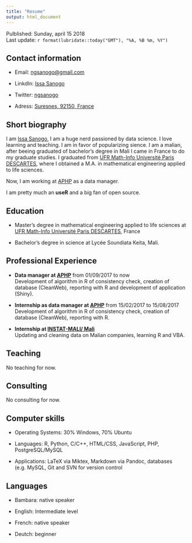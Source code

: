 ```yaml
---
title: "Resume"
output: html_document
---
```


Pulblished: Sunday, april 15 2018  
Last update: `r format(lubridate::today("GMT"), "%A, %B %m, %Y")`


## Contact information

+ Email: [ngsanogo@gmail.com](ngsanogo@gmail.com)

+ LinkdIn: [Issa Sanogo](https://www.linkedin.com/in/ngsanogo/)

+ Twitter: [ngsanogo](https://twitter.com/ngsanogo)

+ Adress: <a href= "https://www.google.fr/maps/place/92150+Suresnes/data=!4m2!3m1!1s0x47e664c5b40ecee7:0x1c0b82c6e1d88150?sa=X&ved=0ahUKEwjT_JDfjurZAhUP2qQKHSRCAgcQ8gEILTAA" target = "_blank">Suresnes, 92150, France</a>

## Short biography

I am [Issa Sanogo](https://www.ngsanogo.com/), I am a huge nerd passioned by data science. I love learning and teaching. I am in favor of popularizing sience. I am a malian, after beeing graduated of bachelor's degree in Mali I came in France to do my graduate studies. I graduated from <a href= "http://www.mi.parisdescartes.fr/" target = "_blank">UFR Math-Info Université Paris DESCARTES</a>, where I obtained a M.A. in mathematical engineering applied to life sciences.

Now, I am working at <a href= "https://aphp.fr" target = "_blank">APHP</a> as a data manager.

I am pretty much an **useR** and a big fan of open source.

## Education

+ Master's degree in mathematical engineering applied to life sciences at <a href= "http://www.mi.parisdescartes.fr/" target = "_blank">UFR Math-Info Université Paris DESCARTES</a>, France

+ Bachelor's degree in science at Lycée Soundiata Keita, Mali.

## Professional Experience

+ **Data manager at <a href= "https://aphp.fr" target = "_blank">APHP</a>** from 01/09/2017 to now  
Development of algorithm in R of consistency check, creation of database (CleanWeb), reporting with R and development of application (Shiny).

+ **Internship as data manager at <a href= "https://aphp.fr" target = "_blank">APHP</a>** from 15/02/2017 to 15/08/2017  
Development of algorithm in R of consistency check, creation of database (CleanWeb), reporting with R.

+ **Internship at <a href= "http://www.instat-mali.org/" target = "_blank">INSTAT-MALI/ Mali</a>**  
Updating and cleaning data on Malian companies, learning R and VBA.

## Teaching

No teaching for now.

## Consulting

No consulting for now.

## Computer skills

+ Operating Systems: 30% Windows, 70% Ubuntu

+ Languages: R, Python, C/C++, HTML/CSS, JavaScript, PHP, PostgreSQL/MySQL

+ Applications: LaTeX via Miktex, Markdown via Pandoc, databases (e.g. MySQL, Git and SVN for version control

## Languages

+ Bambara: native speaker

+ English: Intermediate level

+ French: native speaker

+ Deutch: beginner